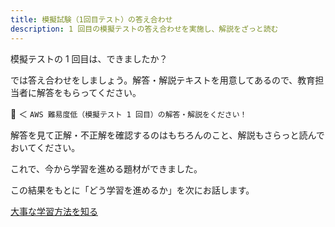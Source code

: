 ---
title: 模擬試験（1回目テスト）の答え合わせ
description: 1 回目の模擬テストの答え合わせを実施し、解説をざっと読む
---

模擬テストの 1 回目は、できましたか？

では答え合わせをしましょう。解答・解説テキストを用意してあるので、教育担当者に解答をもらってください。

🙋 ＜ `AWS 難易度低（模擬テスト 1 回目）の解答・解説をください！`

解答を見て正解・不正解を確認するのはもちろんのこと、解説もさらっと読んでおいてください。

これで、今から学習を進める題材ができました。

この結果をもとに「どう学習を進めるか」を次にお話します。

[大事な学習方法を知る](../1st-learning-keywords/most-important-learning-ways)

